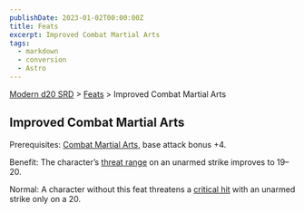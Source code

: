 ```yaml
---
publishDate: 2023-01-02T00:00:00Z
title: Feats
excerpt: Improved Combat Martial Arts
tags:
  - markdown
  - conversion
  - Astro
---
```


[Modern d20 SRD](/#modernD20) > [Feats](modern-d20-srd-feats-index) > Improved Combat Martial Arts

## Improved Combat Martial Arts

Prerequisites: [Combat Martial Arts](modern-d20-srd-feats-combat-martial-arts), base attack bonus +4.

Benefit: The character’s [threat range](modern-d20-srd-combat-critical-hits)
on an unarmed strike improves to 19–20.

Normal: A character without this feat threatens a [critical hit](modern-d20-srd-combat-critical-hits) with an unarmed strike only on a 20.

